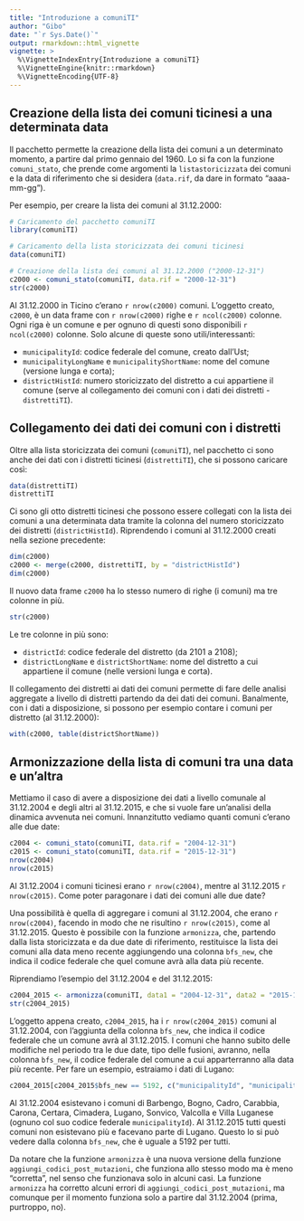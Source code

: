 ---
title: "Introduzione a comuniTI"
author: "Gibo"
date: "`r Sys.Date()`"
output: rmarkdown::html_vignette
vignette: >
  %\VignetteIndexEntry{Introduzione a comuniTI}
  %\VignetteEngine{knitr::rmarkdown}
  %\VignetteEncoding{UTF-8}
---


## Creazione della lista dei comuni ticinesi a una determinata data

Il pacchetto permette la creazione della lista dei comuni a un determinato momento, a partire dal primo gennaio del 1960. Lo si fa con la funzione `comuni_stato`, che prende come argomenti la `listastoricizzata` dei comuni e la data di riferimento che si desidera (`data.rif`, da dare in formato "aaaa-mm-gg").

Per esempio, per creare la lista dei comuni al 31.12.2000:

```{r}
# Caricamento del pacchetto comuniTI
library(comuniTI)

# Caricamento della lista storicizzata dei comuni ticinesi
data(comuniTI)

# Creazione della lista dei comuni al 31.12.2000 ("2000-12-31")
c2000 <- comuni_stato(comuniTI, data.rif = "2000-12-31")
str(c2000)
```

Al 31.12.2000 in Ticino c'erano `r nrow(c2000)` comuni. L'oggetto creato, `c2000`, è un data frame con `r nrow(c2000)` righe e `r ncol(c2000)` colonne.
Ogni riga è un comune e per ognuno di questi sono disponibili `r ncol(c2000)` colonne. Solo alcune di queste sono utili/interessanti:

- `municipalityId`: codice federale del comune, creato dall'Ust;
- `municipalityLongName` e `municipalityShortName`: nome del comune (versione lunga e corta);
- `districtHistId`: numero storicizzato del distretto a cui appartiene il comune (serve al collegamento dei comuni con i dati dei distretti - `distrettiTI`).


## Collegamento dei dati dei comuni con i distretti

Oltre alla lista storicizzata dei comuni (`comuniTI`), nel pacchetto ci sono anche dei dati con i distretti ticinesi (`distrettiTI`), che si possono caricare così:

```{r}
data(distrettiTI)
distrettiTI
```

Ci sono gli otto distretti ticinesi che possono essere collegati con la lista dei comuni a una determinata data tramite la colonna del numero storicizzato dei distretti (`districtHistId`). Riprendendo i comuni al 31.12.2000 creati nella sezione precedente:

```{r}
dim(c2000)
c2000 <- merge(c2000, distrettiTI, by = "districtHistId")
dim(c2000)
```

Il nuovo data frame `c2000` ha lo stesso numero di righe (i comuni) ma tre colonne in più.

```{r}
str(c2000)
```

Le tre colonne in più sono:

- `districtId`: codice federale del distretto (da 2101 a 2108);
- `districtLongName` e `districtShortName`: nome del distretto a cui appartiene il comune (nelle versioni lunga e corta).

Il collegamento dei distretti ai dati dei comuni permette di fare delle analisi aggregate a livello di distretti partendo da dei dati dei comuni. Banalmente, con i dati a disposizione, si possono per esempio contare i comuni per distretto (al 31.12.2000):

```{r}
with(c2000, table(districtShortName))
```



## Armonizzazione della lista di comuni tra una data e un'altra

Mettiamo il caso di avere a disposizione dei dati a livello comunale al 31.12.2004 e degli altri al 31.12.2015, e che si vuole fare un'analisi della dinamica avvenuta nei comuni. Innanzitutto vediamo quanti comuni c'erano alle due date:

```{r}
c2004 <- comuni_stato(comuniTI, data.rif = "2004-12-31")
c2015 <- comuni_stato(comuniTI, data.rif = "2015-12-31")
nrow(c2004)
nrow(c2015)
```

Al 31.12.2004 i comuni ticinesi erano `r nrow(c2004)`, mentre al 31.12.2015 `r nrow(c2015)`. Come poter paragonare i dati dei comuni alle due date? 

Una possibilità è quella di aggregare i comuni al 31.12.2004, che erano `r nrow(c2004)`, facendo in modo che ne risultino `r nrow(c2015)`, come al 31.12.2015. Questo è possibile con la funzione `armonizza`, che, partendo dalla lista storicizzata e da due date di riferimento, restituisce la lista dei comuni alla data meno recente aggiungendo una colonna `bfs_new`, che indica il codice federale che quel comune avrà alla data più recente.

Riprendiamo l'esempio del 31.12.2004 e del 31.12.2015:

```{r}
c2004_2015 <- armonizza(comuniTI, data1 = "2004-12-31", data2 = "2015-12-31")
str(c2004_2015)
```

L'oggetto appena creato, `c2004_2015`, ha i `r nrow(c2004_2015)` comuni al 31.12.2004, con l'aggiunta della colonna `bfs_new`, che indica il codice federale che un comune avrà al 31.12.2015. I comuni che hanno subìto delle modifiche nel periodo tra le due date, tipo delle fusioni, avranno, nella colonna `bfs_new`, il codice federale del comune a cui apparterranno alla data più recente. Per fare un esempio, estraiamo i dati di Lugano:

```{r}
c2004_2015[c2004_2015$bfs_new == 5192, c("municipalityId", "municipalityLongName", "bfs_new")]
```

Al 31.12.2004 esistevano i comuni di Barbengo, Bogno, Cadro, Carabbia, Carona, Certara, Cimadera, Lugano, Sonvico, Valcolla e Villa Luganese (ognuno col suo codice federale `municipalityId`). Al 31.12.2015 tutti questi comuni non esistevano più e facevano parte di Lugano. Questo lo si può vedere dalla colonna `bfs_new`, che è uguale a 5192 per tutti.

Da notare che la funzione `armonizza` è una nuova versione della funzione `aggiungi_codici_post_mutazioni`, che funziona allo stesso modo ma è meno "corretta", nel senso che funzionava solo in alcuni casi.
La funzione `armonizza` ha corretto alcuni errori di `aggiungi_codici_post_mutazioni`, ma comunque per il momento funziona solo a partire dal 31.12.2004 (prima, purtroppo, no).
